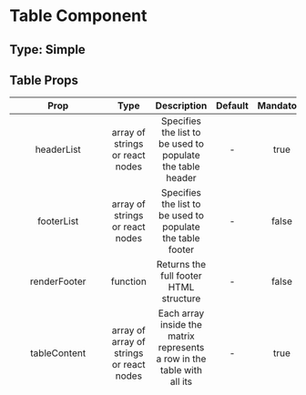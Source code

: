 # Table Component

## Type: Simple

## Table Props

|        Prop        |                   Type                   |                                   Description                                    | Default | Mandatory |
| :----------------: | :--------------------------------------: | :------------------------------------------------------------------------------: | :-----: | :-------: |
|     headerList     |     array of strings or react nodes      |            Specifies the list to be used to populate the table header            |    -    |   true    |
|     footerList     |     array of strings or react nodes      |            Specifies the list to be used to populate the table footer            |    -    |   false   |
|    renderFooter    |                 function                 |                      Returns the full footer HTML structure                      |    -    |   false   |
|    tableContent    | array of array of strings or react nodes | Each array inside the matrix represents a row in the table with all its content. |    -    |   true    |
| variablesClassName |                  string                  |             Specifies the custom class to apply styles to the table              |    -    |   false   |

## Getting Started

```javascript
import { Table } from '@codelittinc/agnostic-design-system';

const props = {
  headerList: ['First Name', 'Last Name', 'Email'],
  tableContent: [
    ['Ana', 'Robin', 'ana@mail.com'],
    ['Beth', 'Julius', 'beth@mail.com'],
    ['Ruth', 'Katherine', 'ruth@mail.com'],
    ['Julia', 'Mark', 'julia@mail.com'],
    ['Nath', 'Sloan', 'nath@mail.com']
  ]
};

const Table = props => {
  return (
    <Table
      headerList={props.headerList}
      tableContent={props.tableContent}
      variablesClassName='my-custom-table'
    />
  );
};

export default Table;
```

## CSS Variables Available

|   Property    |    Attribute       | State |
| :-----------: | :--------------..: | :---: |
|     table     | background-color   |       |
|     table     |  border-bottom     |       |
|     table     |border-bottom-style |       |
|     table     |   border-left      |       |
|     table     |   border-right     |       |
|     table     |    border-top      |       |
|     table     |      width         |       |
|     table     |      color         |       |
|     table     |   font-family      |       |
|     table     | border-collapse    |       |
|     table     |  border-spacing    |       |
|     table     |    box-sizing      |       |
|     table     |    font-size       |       |
|     table     |     overflow       |       |
|   table th    | background-color   |       |
|   table th    |  border-bottom     |       |
|   table th    |   border-left      |       |
|   table th    |   border-right     |       |
|   table th    |    border-top      |       |
|   table th    |      color         |       |
|   table th    |   font-weight      |       |
|   table th    |     padding        |       |
|   table td    | background-color   |       |
|   table td    |  border-bottom     |       |
|   table td    |   border-left      |       |
|   table td    |   border-right     |       |
|   table td    |    border-top      |       |
|   table td    |   font-weight      |       |
|   table td    |     padding        |       |
|   table td    |  vertical-align    |       |
|  table tfoot  | background-color   |       |
| clickable row |      cursor        |       |
